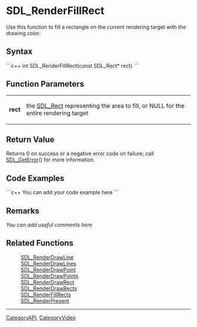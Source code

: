 <!-- pragma section-numbers off -->
<!-- pragma disable-camelcase -->

= SDL_RenderFillRect =
Use this function to fill a rectangle on the current rendering target with the drawing color.


== Syntax ==
```c++
int SDL_RenderFillRect(const SDL_Rect* rect)
```

== Function Parameters ==
{|
|'''rect'''
|the [[SDL_Rect]] representing the area to fill, or NULL for the entire rendering target
|}

== Return Value ==
Returns 0 on success or a negative error code on failure; call [[SDL_GetError]]() for more information.

== Code Examples ==
```c++
You can add your code example here
```

== Remarks ==
''You can add useful comments here''

== Related Functions ==
:[[SDL_RenderDrawLine]]
:[[SDL_RenderDrawLines]]
:[[SDL_RenderDrawPoint]]
:[[SDL_RenderDrawPoints]]
:[[SDL_RenderDrawRect]]
:[[SDL_RenderDrawRects]]
:[[SDL_RenderFillRects]]
:[[SDL_RenderPresent]]

----
[[CategoryAPI]], [[CategoryVideo]]
